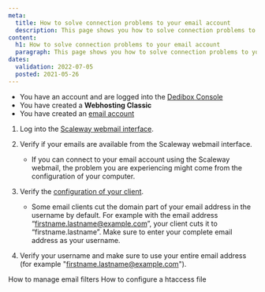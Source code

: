 ```yaml
---
meta:
  title: How to solve connection problems to your email account
  description: This page shows you how to solve connection problems to your email account.
content:
  h1: How to solve connection problems to your email account
  paragraph: This page shows you how to solve connection problems to your email account.
dates:
  validation: 2022-07-05
  posted: 2021-05-26
---
```


<Message type="requirement">

  - You have an account and are logged into the [Dedibox Console](https://console.online.net)
  - You have created a **Webhosting Classic**
  - You have created an [email account](/webhosting/classic/how-to/create-email-account)

</Message>

1. Log into the [Scaleway webmail interface](https://webmail.online.net/). 
2. Verify if your emails are available from the Scaleway webmail interface.

    <Message type="note">

    - If you can connect to your email account using the Scaleway webmail, the problem you are experiencing might come from the configuration of your computer.
        
    </Message>

3. Verify the [configuration of your client](/webhosting/classic/how-to/check-emails). 

    <Message type="note">

    - Some email clients cut the domain part of your email address in the username by default. For example with the email address “[firstname.lastname@example.com](mailto:firstname.lastname@example.com)”, your client cuts it to “firstname.lastname”. Make sure to enter your complete email address as your username. 
          
    </Message>

4. Verify your username and make sure to use your entire email address (for example "[firstname.lastname@example.com](mailto:firstname.lastname@example.com)"). 

<Navigation title="See Also">
  <PreviousButton to="/webhosting/classic/how-to/manage-email-filter/">How to manage email filters</PreviousButton>
  <NextButton to="/webhosting/classic/how-to/configure-htaccess-file/">How to configure a htaccess file</NextButton>
</Navigation> 
